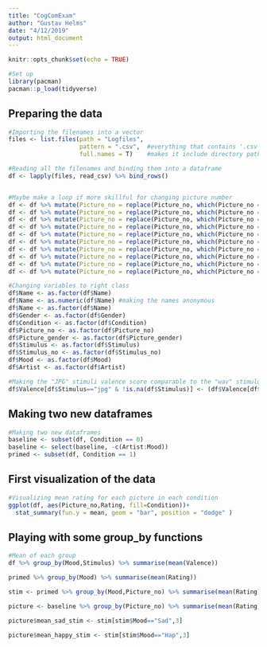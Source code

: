 ```yaml
---
title: "CogComExam"
author: "Gustav Helms"
date: "4/12/2019"
output: html_document
---
```


```r
knitr::opts_chunk$set(echo = TRUE)
```

```r
#Set up
library(pacman)
pacman::p_load(tidyverse)
```

## Preparing the data
```r
#Importing the filenames into a vector 
files <- list.files(path = "Logfiles",   
                    pattern = ".csv",  #everything that contains '.csv' in its name will be listed
                    full.names = T)    #makes it include directory path, so instead of 'logfile_1.csv' it will be 'data/logfile_1.csv')

#Reading all the filenames and binding them into a dataframe
df <- lapply(files, read_csv) %>% bind_rows()


#Maybe make a loop if more skillful for changing picture number
df <- df %>% mutate(Picture_no = replace(Picture_no, which(Picture_no == "01" & Picture_gender == "F"), "11"))
df <- df %>% mutate(Picture_no = replace(Picture_no, which(Picture_no == "02" & Picture_gender == "F"), "12"))
df <- df %>% mutate(Picture_no = replace(Picture_no, which(Picture_no == "03" & Picture_gender == "F"), "13"))
df <- df %>% mutate(Picture_no = replace(Picture_no, which(Picture_no == "04" & Picture_gender == "F"), "14"))
df <- df %>% mutate(Picture_no = replace(Picture_no, which(Picture_no == "05" & Picture_gender == "F"), "15"))
df <- df %>% mutate(Picture_no = replace(Picture_no, which(Picture_no == "06" & Picture_gender == "F"), "16"))
df <- df %>% mutate(Picture_no = replace(Picture_no, which(Picture_no == "07" & Picture_gender == "F"), "17"))
df <- df %>% mutate(Picture_no = replace(Picture_no, which(Picture_no == "08" & Picture_gender == "F"), "18"))
df <- df %>% mutate(Picture_no = replace(Picture_no, which(Picture_no == "09" & Picture_gender == "F"), "19"))
df <- df %>% mutate(Picture_no = replace(Picture_no, which(Picture_no == "10" & Picture_gender == "F"), "20"))

#Changing variables to right class
df$Name <- as.factor(df$Name)
df$Name <- as.numeric(df$Name) #making the names anonymous
df$Name <- as.factor(df$Name)
df$Gender <- as.factor(df$Gender)
df$Condition <- as.factor(df$Condition)
df$Picture_no <- as.factor(df$Picture_no)
df$Picture_gender <- as.factor(df$Picture_gender)
df$Stimulus <- as.factor(df$Stimulus)
df$Stimulus_no <- as.factor(df$Stimulus_no)
df$Mood <- as.factor(df$Mood)
df$Artist <- as.factor(df$Artist)

#Making the "JPG" stimuli valence score comparable to the "wav" stimulus valence
df$Valence[df$Stimulus=="jpg" & !is.na(df$Stimulus)] <- (df$Valence[df$Stimulus=="jpg" & !is.na(df$Stimulus)]/10)+0.5

```

## Making two new dataframes
```r
#Making two new dataframes
baseline <- subset(df, Condition == 0)
baseline <- select(baseline, -c(Artist:Mood))
primed <- subset(df, Condition == 1)
```


## First visualization of the data
```r
#Visualizing mean rating for each picture in each condition
ggplot(df, aes(Picture_no,Rating, fill=Condition))+
  stat_summary(fun.y = mean, geom = "bar", position = "dodge" )

```


## Playing with some group_by functions
```r
#Mean of each group
df %>% group_by(Mood,Stimulus) %>% summarise(mean(Valence))

primed %>% group_by(Mood) %>% summarise(mean(Rating))

stim <- primed %>% group_by(Mood,Picture_no) %>% summarise(mean(Rating))

picture <- baseline %>% group_by(Picture_no) %>% summarise(mean(Rating))

picture$mean_sad_stim <- stim[stim$Mood=="Sad",3]

picture$mean_happy_stim <- stim[stim$Mood=="Hap",3]
```


